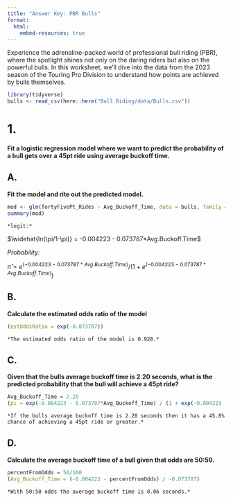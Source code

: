 ```yaml
---
title: "Answer Key: PBR Bulls"
format: 
  html:
    embed-resources: true
---
```


Experience the adrenaline-packed world of professional bull riding (PBR), where the spotlight shines not only on the daring riders but also on the powerful bulls. In this worksheet, we'll dive into the data from the 2023 season of the Touring Pro Division to understand how points are achieved by bulls themselves.

```r
library(tidyverse)
bulls <- read_csv(here::here("Bull Riding/data/Bulls.csv"))
```



# 1.  

**Fit a logistic regression model where we want to predict the probability of a bull gets over a 45pt ride using average buckoff time.**

## A. 

**Fit the model and rite out the predicted model.**
	
```r
mod <- glm(fortyFivePt_Rides ~ Avg_Buckoff_Time, data = bulls, family = binomial)
summary(mod)
```
	*logit:*
	
  $\widehat{ln(\pi/1-\pi)} = -0.004223 - 0.073787*Avg.Buckoff.Time$
  
  *Probability:*
  
  $\widehat{\pi} = e^{(-0.004223 - 0.073787*Avg.Buckoff.Time)} / (1 + e^{(-0.004223 - 0.073787*Avg.Buckoff.Time)})$

## B. 

**Calculate the estimated odds ratio of the model**

```r
(estOddsRatio = exp(-0.073787))
```

	*The estimated odds ratio of the model is 0.928.*
	

## C. 

**Given that the bulls average buckoff time is 2.20 seconds, what is the predicted probability that the bull will achieve a 45pt ride?**

```r
Avg_Buckoff_Time = 2.20
(pi = exp(-0.004223 - 0.073787*Avg_Buckoff_Time) / (1 + exp(-0.004223 - 0.073787*Avg_Buckoff_Time)))
```

	*If the bulls average buckoff time is 2.20 seconds then it has a 45.8% chance of achieving a 45pt ride or greater.*
	
	
	
## D.

**Calculate the average buckoff time of a bull given that odds are 50:50.**

```r
percentFromOdds = 50/100
(Avg_Buckoff_Time = (-0.004223 - percentFromOdds) / -0.073787)
```

	*With 50:50 odds the average buckoff time is 0.06 seconds.*
	
	
	
	
	
